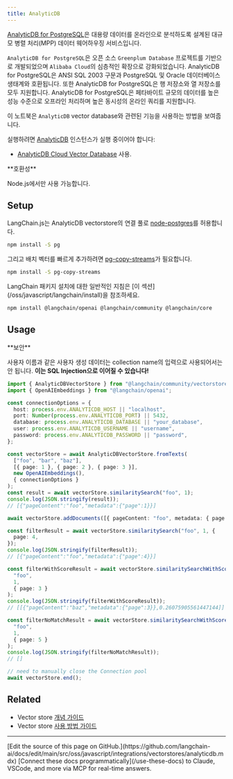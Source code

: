 ```yaml
---
title: AnalyticDB
---
```


[AnalyticDB for PostgreSQL](https://www.alibabacloud.com/help/en/analyticdb-for-postgresql/latest/product-introduction-overview)은 대용량 데이터를 온라인으로 분석하도록 설계된 대규모 병렬 처리(MPP) 데이터 웨어하우징 서비스입니다.

`AnalyticDB for PostgreSQL`은 오픈 소스 `Greenplum Database` 프로젝트를 기반으로 개발되었으며 `Alibaba Cloud`의 심층적인 확장으로 강화되었습니다. AnalyticDB for PostgreSQL은 ANSI SQL 2003 구문과 PostgreSQL 및 Oracle 데이터베이스 생태계와 호환됩니다. 또한 AnalyticDB for PostgreSQL은 행 저장소와 열 저장소를 모두 지원합니다. AnalyticDB for PostgreSQL은 페타바이트 규모의 데이터를 높은 성능 수준으로 오프라인 처리하며 높은 동시성의 온라인 쿼리를 지원합니다.

이 노트북은 `AnalyticDB` vector database와 관련된 기능을 사용하는 방법을 보여줍니다.

실행하려면 [AnalyticDB](https://www.alibabacloud.com/help/en/analyticdb-for-postgresql/latest/product-introduction-overview) 인스턴스가 실행 중이어야 합니다:

- [AnalyticDB Cloud Vector Database](https://www.alibabacloud.com/product/hybriddb-postgresql) 사용.

<Tip>
**호환성**

Node.js에서만 사용 가능합니다.
</Tip>

## Setup

LangChain.js는 AnalyticDB vectorstore의 연결 풀로 [node-postgres](https://node-postgres.com/)를 허용합니다.

```bash npm
npm install -S pg
```
그리고 배치 벡터를 빠르게 추가하려면 [pg-copy-streams](https://github.com/brianc/node-pg-copy-streams)가 필요합니다.

```bash npm
npm install -S pg-copy-streams
```
<Tip>
LangChain 패키지 설치에 대한 일반적인 지침은 [이 섹션](/oss/javascript/langchain/install)을 참조하세요.
</Tip>

```bash npm
npm install @langchain/openai @langchain/community @langchain/core
```

## Usage

<Warning>
**보안**

사용자 이름과 같은 사용자 생성 데이터는 collection name의 입력으로 사용되어서는 안 됩니다.
**이는 SQL Injection으로 이어질 수 있습니다!**
</Warning>

```typescript
import { AnalyticDBVectorStore } from "@langchain/community/vectorstores/analyticdb";
import { OpenAIEmbeddings } from "@langchain/openai";

const connectionOptions = {
  host: process.env.ANALYTICDB_HOST || "localhost",
  port: Number(process.env.ANALYTICDB_PORT) || 5432,
  database: process.env.ANALYTICDB_DATABASE || "your_database",
  user: process.env.ANALYTICDB_USERNAME || "username",
  password: process.env.ANALYTICDB_PASSWORD || "password",
};

const vectorStore = await AnalyticDBVectorStore.fromTexts(
  ["foo", "bar", "baz"],
  [{ page: 1 }, { page: 2 }, { page: 3 }],
  new OpenAIEmbeddings(),
  { connectionOptions }
);
const result = await vectorStore.similaritySearch("foo", 1);
console.log(JSON.stringify(result));
// [{"pageContent":"foo","metadata":{"page":1}}]

await vectorStore.addDocuments([{ pageContent: "foo", metadata: { page: 4 } }]);

const filterResult = await vectorStore.similaritySearch("foo", 1, {
  page: 4,
});
console.log(JSON.stringify(filterResult));
// [{"pageContent":"foo","metadata":{"page":4}}]

const filterWithScoreResult = await vectorStore.similaritySearchWithScore(
  "foo",
  1,
  { page: 3 }
);
console.log(JSON.stringify(filterWithScoreResult));
// [[{"pageContent":"baz","metadata":{"page":3}},0.26075905561447144]]

const filterNoMatchResult = await vectorStore.similaritySearchWithScore(
  "foo",
  1,
  { page: 5 }
);
console.log(JSON.stringify(filterNoMatchResult));
// []

// need to manually close the Connection pool
await vectorStore.end();
```

## Related

- Vector store [개념 가이드](/oss/javascript/integrations/vectorstores)
- Vector store [사용 방법 가이드](/oss/javascript/integrations/vectorstores)

---

<Callout icon="pen-to-square" iconType="regular">
    [Edit the source of this page on GitHub.](https://github.com/langchain-ai/docs/edit/main/src/oss/javascript/integrations/vectorstores/analyticdb.mdx)
</Callout>
<Tip icon="terminal" iconType="regular">
    [Connect these docs programmatically](/use-these-docs) to Claude, VSCode, and more via MCP for    real-time answers.
</Tip>

